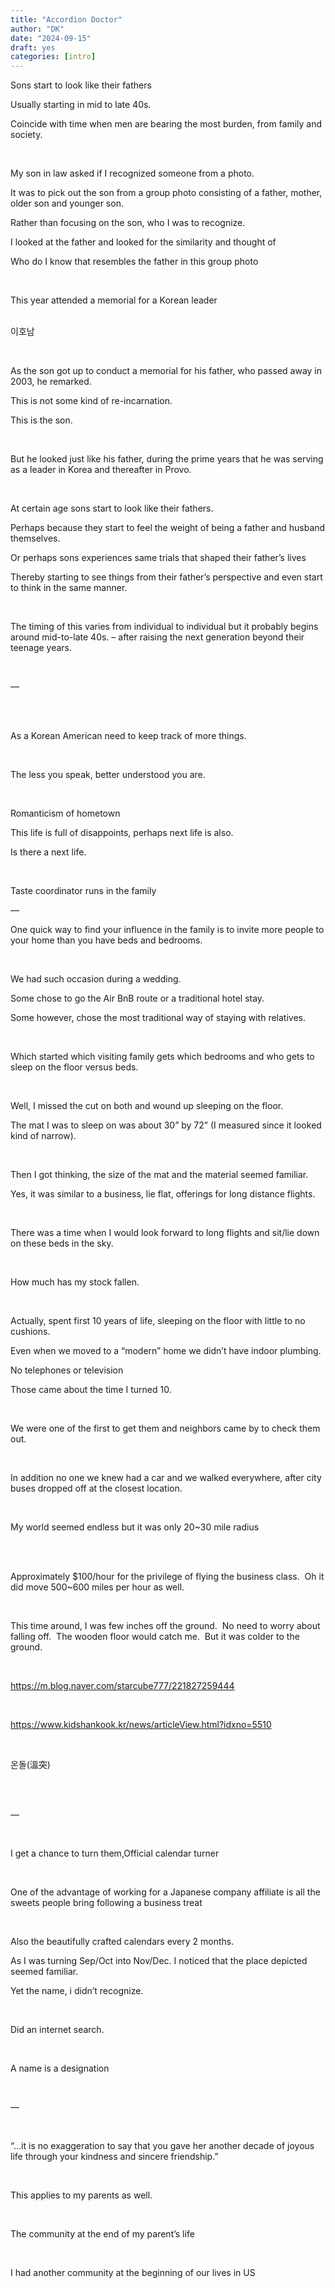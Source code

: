 ```yaml
---
title: "Accordion Doctor"
author: "DK"
date: "2024-09-15"
draft: yes
categories: [intro]
---
```


Sons start to look like their fathers

Usually starting in mid to late 40s.

Coincide with time when men are bearing the most burden, from family and society.

\

My son in law asked if I recognized someone from a photo.

It was to pick out the son from a group photo consisting of a father, mother, older son and younger son.

Rather than focusing on the son, who I was to recognize.

I looked at the father and looked for the similarity and thought of 

Who do I know that resembles the father in this group photo

\

This year attended a memorial for a Korean leader

\
이호남

\

As the son got up to conduct a memorial for his father, who passed away in 2003, he remarked.

This is not some kind of re-incarnation.

This is the son.

\

But he looked just like his father, during the prime years that he was serving as a leader in Korea and thereafter in Provo.

\

At certain age sons start to look like their fathers.

Perhaps because they start to feel the weight of being a father and husband themselves.

Or perhaps sons experiences same trials that shaped their father’s lives

Thereby starting to see things from their father’s perspective and even start to think in the same manner.

\

The timing of this varies from individual to individual but it probably begins around mid-to-late 40s. – after raising the next generation beyond their teenage years.

\

—

\
\

As a Korean American need to keep track of more things.

\

The less you speak, better understood you are.

\

Romanticism of hometown

This life is full of disappoints, perhaps next life is also.

Is there a next life.

\

Taste coordinator runs in the family

---\

One quick way to find your influence in the family is to invite more people to your home than you have beds and bedrooms.

\

We had such occasion during a wedding.

Some chose to go the Air BnB route or a traditional hotel stay.

Some however, chose the most traditional way of staying with relatives.

\

Which started which visiting family gets which bedrooms and who gets to sleep on the floor versus beds.

\

Well, I missed the cut on both and wound up sleeping on the floor.

The mat I was to sleep on was about 30” by 72” (I measured since it looked kind of narrow).

\

Then I got thinking, the size of the mat and the material seemed familiar.

Yes, it was similar to a business, lie flat, offerings for long distance flights.

\

There was a time when I would look forward to long flights and sit/lie down on these beds in the sky.

\

How much has my stock fallen.

\

Actually, spent first 10 years of life, sleeping on the floor with little to no cushions.

Even when we moved to a “modern” home we didn’t have indoor plumbing.

No telephones or television 

Those came about the time I turned 10.

\

We were one of the first to get them and neighbors came by to check them out.

\

In addition no one we knew had a car and we walked everywhere, after city buses dropped off at the closest location.

\

My world seemed endless but it was only 20\~30 mile radius

\
\

Approximately \$100/hour for the privilege of flying the business class.  Oh it did move 500\~600 miles per hour as well.

\

This time around, I was few inches off the ground.  No need to worry about falling off.  The wooden floor would catch me.  But it was colder to the ground.

\

<https://m.blog.naver.com/starcube777/221827259444>

\

<https://www.kidshankook.kr/news/articleView.html?idxno=5510>

\

온돌(溫突)

\
\

—

\

I get a chance to turn them,Official calendar turner

\

One of the advantage of working for a Japanese company affiliate is all the sweets people bring following a business treat

\

Also the beautifully crafted calendars every 2 months.

As I was turning Sep/Oct into Nov/Dec. I noticed that the place depicted seemed familiar.

Yet the name, i didn’t recognize.

\

Did an internet search.

\

A name is a designation 

\

—

\

"...it is no exaggeration to say that you gave her another decade of joyous life through your kindness and sincere friendship. "   

\

This applies to my parents as well.

\

The community at the end of my parent’s life

\

I had another community at the beginning of our lives in US
